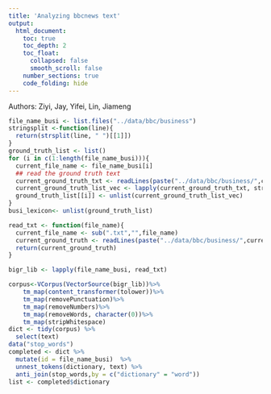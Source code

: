 ```yaml
---
title: 'Analyzing bbcnews text'
output: 
  html_document:
    toc: true
    toc_depth: 2
    toc_float:
      collapsed: false
      smooth_scroll: false
    number_sections: true
    code_folding: hide
---
```

Authors:
Ziyi, Jay, Yifei, Lin, Jiameng

```r
file_name_busi <- list.files("../data/bbc/business")
stringsplit <-function(line){
  return(strsplit(line, " ")[[1]])
}
ground_truth_list <- list()
for (i in c(1:length(file_name_busi))){
  current_file_name <- file_name_busi[i]
  ## read the ground truth text
  current_ground_truth_txt <- readLines(paste("../data/bbc/business/",current_file_name,sep=""), warn=FALSE)
  current_ground_truth_list_vec <- lapply(current_ground_truth_txt, stringsplit)
  ground_truth_list[[i]] <- unlist(current_ground_truth_list_vec)
}
busi_lexicon<- unlist(ground_truth_list)

```

```r
read_txt <- function(file_name){
  current_file_name <- sub(".txt","",file_name)
  current_ground_truth <- readLines(paste("../data/bbc/business/",current_file_name,".txt",sep=""), encoding="UTF-8",warn=FALSE)
  return(current_ground_truth)
}

bigr_lib <- lapply(file_name_busi, read_txt)

```
```r
corpus<-VCorpus(VectorSource(bigr_lib))%>%
    tm_map(content_transformer(tolower))%>%
    tm_map(removePunctuation)%>%
    tm_map(removeNumbers)%>%
    tm_map(removeWords, character(0))%>%
    tm_map(stripWhitespace)
dict <- tidy(corpus) %>%
  select(text)  
data("stop_words")
completed <- dict %>%
  mutate(id = file_name_busi)  %>%
  unnest_tokens(dictionary, text) %>%
  anti_join(stop_words,by = c("dictionary" = "word")) 
list <- completed$dictionary

```

